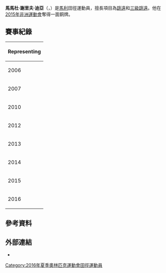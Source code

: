 {{Infobox sportsperson
| name                      = Mamadou Chérif Dia
| image                     = Men triple jump French Athletics Championships 2013 t154614.jpg
| image_size                = 
| alt                       = 
| caption                   = 
| real_name                 = 
| native_name               = 
| native_name_lang          = 
| romanizedname             = 
| english_name              = 
| birth_name                = 
| nickname                  = 
| nationality               = 
| national_team             = 
| ethnicity                 = 
| hometown                  = 
| citizenship               = 
| birth_date                = {{Birth date and age|year=1984|month=10|day=16}}
| birth_place               = 
| death_date                = 
| death_place               = 
| resting_place             = 
| resting_place_coordinates = 
| monuments                 = 
| residence                 = 
| education                 = 
| alma_mater                = 
| occupation                = 
| years_active              = 2006 -
| employer                  = 
| agent                     = 
| height                    = {{height|m=1.8}}
| weight                    = {{weight|kg=70}}
| spouse                    = 
| country                   = 
| sport                     = 田徑
| position                  = 
| shoots                    = 
| catches                   = 
| disability                = 
| disability_class          = 
| weight_class              = 
| weight_class_type         = 
| rank                      = 
| event                     = 三級跳遠、跳遠、短跑
| event_type                = 
| universityteam            = 
| collegeteam               = 
| league                    = 
| league_type               = 
| club                      = 
| team                      = 
| turnedpro                 = 
| turnedpro_type            = 
| former_partner            = 
| retired                   = 
| worlds                    = 
| regionals                 = 
{{ubl
|'''2006年非洲田徑特許賽Bamako站'''：跳遠第2名
|'''2006年非洲田徑錦標賽'''：跳遠第15名
|'''2007年非洲運動會'''：跳遠第7名
|'''2010年非洲田徑大獎賽Bamako站'''：跳遠第2名
|'''2010年非洲田徑錦標賽'''：跳遠第6名
|'''2012年非洲田徑錦標賽'''：跳遠第8名
|'''2012年非洲田徑錦標賽'''：三級跳遠第8名
|'''2013年法語系運動會'''：跳遠第8名
|'''2013年法語系運動會'''：三級跳遠第11名
|'''2014年非洲田徑大獎賽Bamako站'''：跳遠第1名
|'''2014年非洲田徑錦標賽'''：跳遠第12名
|'''2015年非洲田徑大獎賽Bamako站'''：三級跳遠第1名
|'''2015年非洲運動會'''：三級跳遠第3名
|'''2015年非洲運動會'''：跳遠第4名
|'''2016年非洲田徑錦標賽'''：三級跳遠第6名
|'''2017年伊斯蘭團結運動會'''：三級跳遠第4名
|'''2017年非洲田徑大獎賽Bamako站'''：三級跳遠第1名
|'''2017年法語系運動會'''：三級跳遠第3名
}}
| nationals                 = 
{{ubl
|'''2010年法國田徑錦標賽'''：跳遠第6名
|'''2012年法國田徑錦標賽'''：三級跳遠第10名
|'''2012年法國田徑錦標賽'''：跳遠第9名
|'''2013年法國田徑錦標賽'''：三級跳遠第11名
|'''2015年法國田徑錦標賽'''：三級跳遠第5名
|'''2015年Kuortane運動會'''：三級跳遠第3名
}}
| olympics                  = 
| paralympics               = 
| commonwealth              = 
| highestranking            = 
| pb                        = 
{{ubl
|'''三級跳遠'''：16.59公尺（W：+0.2） （2017年 '''全國紀錄'''）
|'''三級跳遠'''：16.69公尺（W：+4.2，超風速） （2017年）
|'''跳遠'''：7.82公尺（W：-0.9） （2010年 '''全國紀錄'''）
|'''60公尺'''：6.97秒 （2010年）
|'''100公尺'''：10.73秒（W：0.0） （2014年）
|'''200公尺'''：21.90秒（W：+0.1） （2011年）
}}
| medaltemplates            = 
{{MedalCountry|{{MLI}}}}
{{MedalSport|男子田徑}}
{{MedalCompetition|非洲田徑特許賽Bamako站}}
{{MedalSilver|2006年馬利Bamako|跳遠}}
{{MedalCompetition|非洲田徑大獎賽Bamako站}}
{{MedalSilver|2010年馬利Bamako|跳遠}}
{{MedalGold|2014年馬利Bamako|跳遠}}
{{MedalGold|2015年馬利Bamako|三級跳遠}}
{{MedalGold|2017年馬利Bamako|三級跳遠}}
{{MedalCompetition|Kuortane運動會}}
{{MedalBronze|2015年芬蘭Kuortane|三級跳遠}}
{{MedalCompetition|非洲運動會}}
{{MedalBronze|2015年剛果共和國Brazzaville|三級跳遠}}
{{MedalCompetition|法語系運動會}}
{{MedalBronze|2017年象牙海岸Abidjan|三級跳遠}}
| show-medals               = 
| medaltemplates-title      = 
| updated                   = 2018年6月12日
}}
'''馬馬杜·謝里夫·迪亞'''（{{lang-en|Mamadou Chérif Dia}}，{{bd|1984年|10月16日||}}）是[[馬利|馬利]]田徑運動員，擅長項目為[[跳遠|跳遠]]和[[三級跳遠|三級跳遠]]。他在[[2015年非洲運動會|2015年非洲運動會]]奪得一面銅牌。

==賽事紀錄==
{| {{AchievementTable|Event=yes}}
|-
!colspan="6"|Representing {{MLI}}
|-
|2006
|[[2006年非洲田徑錦標賽|非洲錦標賽]]
|[[班布斯|班布斯]]
|第15名
|跳遠
|7.09公尺 (w)
|-
|2007
|[[2007年全非運動會田徑比賽|全非運動會]]
|[[阿爾及爾|阿爾及爾]]
|第7名
|跳遠
|7.75公尺
|-
|2010
|[[2010年非洲田徑錦標賽|非洲錦標賽]]
|[[奈洛比|奈洛比]]
|第6名
|跳遠
|7.73公尺
|-
|rowspan=2|2012
|rowspan=2|[[2012年非洲田徑錦標賽|非洲錦標賽]]
|rowspan=2|[[波多诺伏|波多诺伏]]
|第8名
|跳遠
|7.35公尺
|-
|第8名
|三級跳遠
|15.69公尺
|-
|rowspan=2|2013
|rowspan=2|法語系運動會
|rowspan=2|[[尼斯|尼斯]]
|第8名
|跳遠
|7.58公尺
|-
|第11th
|三級跳遠
|15.70公尺
|-
|2014
|[[2014年非洲田徑錦標賽|非洲錦標賽]]
|[[馬拉喀什|馬拉喀什]]
|第12名
|跳遠
|7.11公尺
|-
|rowspan=2|2015
|rowspan=2|[[2015年非州運動會田徑比賽|非州運動會]]
|rowspan=2|[[布拉柴維爾|布拉柴維爾]]
|第4名
|跳遠
|7.43公尺
|-
|bgcolor=cc9966|第3名
|三級跳遠
|16.55公尺
|-
|rowspan=2|2016
|[[2016年非洲田徑錦標賽|非洲錦標賽]]
|[[德爾班|德爾班]]
|第6名
|三級跳遠
|16.29公尺
|-
|[[2016年夏季奧林匹克運動會田徑比賽|奧運]]
|[[里約熱內盧|里約熱內盧]]
|第24名 (q)
|三級跳遠
|16.45公尺
|}

== 參考資料 ==
{{Reflist}}

== 外部連結 ==
*{{IAAF name|227799}}

{{DEFAULTSORT:Dia, Mamadou Cherif}}

[[Category:2016年夏季奧林匹克運動會田徑運動員|Category:2016年夏季奧林匹克運動會田徑運動員]]
